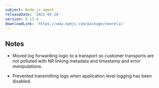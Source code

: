 ```yaml
---
subject: Node.js agent
releaseDate: '2022-05-26'
version: 8.13.0
downloadLink: 'https://www.npmjs.com/package/newrelic'
---
```


## Notes

* Moved log forwarding logic to a transport so customer transports are not polluted with NR linking metadata and timestamp and error manipulations.

* Prevented transmitting logs when application level logging has been disabled.

